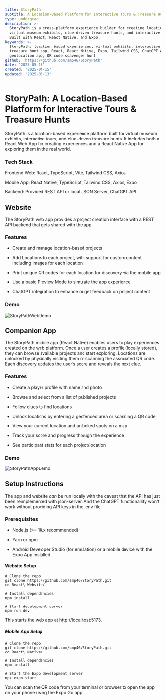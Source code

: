 ```yaml
---
title: StoryPath
subtitle: A Location-Based Platform for Interactive Tours & Treasure Hunts
type: undergrad
description: >-
  StoryPath is a cross-platform experience builder for creating location-based
  virtual museum exhibits, clue-driven treasure hunts, and interactive tours.
  Built with React, React Native, and Expo.
keywords: >-
  StoryPath, location-based experiences, virtual exhibits, interactive tours,
  treasure hunt app, React, React Native, Expo, Tailwind CSS, ChatGPT API,
  geolocation app, QR code scavenger hunt
github: 'https://github.com/smp46/StoryPath'
date: '2025-05-13'
created: '2025-04-15'
updated: '2025-05-13'
---
```


# StoryPath: A Location-Based Platform for Interactive Tours & Treasure Hunts

StoryPath is a location-based experience platform built for virtual museum
exhibits, interactive tours, and clue-driven treasure hunts. It includes both a
React Web App for creating experiences and a React Native App for exploring them
in the real world.

### Tech Stack

Frontend Web: React, TypeScript, Vite, Tailwind CSS, Axios

Mobile App: React Native, TypeScript, Tailwind CSS, Axios, Expo

Backend: Provided REST API or local JSON Server, ChatGPT API

## Website

The StoryPath web app provides a project creation interface with a REST API
backend that gets shared with the app.

### Features

- Create and manage location-based projects

- Add Locations to each project, with support for custom content including
  images for each location.

- Print unique QR codes for each location for discovery via the mobile app

- Use a basic Preview Mode to simulate the app experience

- ChatGPT integration to enhance or get feedback on project content

### Demo

![StoryPathWebDemo](https://cdn.statically.io/gh/smp46/smp46.github.io/nextjs/assets/storypath/web_demo.webp)

## Companion App

The StoryPath mobile app (React Native) enables users to play experiences
created on the web platform. Once a user creates a profile (locally stored),
they can browse available projects and start exploring. Locations are unlocked
by physically visiting them or scanning the associated QR code. Each discovery
updates the user’s score and reveals the next clue.

### Features

- Create a player profile with name and photo

- Browse and select from a list of published projects

- Follow clues to find locations

- Unlock locations by entering a geofenced area or scanning a QR code

- View your current location and unlocked spots on a map

- Track your score and progress through the experience

- See participant stats for each project/location

### Demo

![StoryPathAppDemo](https://cdn.statically.io/gh/smp46/smp46.github.io/nextjs/assets/storypath/app_demo.webp)

## Setup Instructions

The app and website _can_ be run locally with the caveat that the API has just
been reimplemented with json-server. And the ChatGPT functionaility won't work
without providing API keys in the .env file.

### Prerequisites

- Node.js (>= 18.x recommended)

- Yarn or npm

- Android Developer Studio (for emulation) or a mobile device with the Expo App
  installed.

#### Website Setup

```
# Clone the repo
git clone https://github.com/smp46/StoryPath.git
cd React\ Website/

# Install dependencies
npm install

# Start development server
npm run dev
```

This starts the web app at http://localhost:5173.

##### Mobile App Setup

```
# Clone the repo
git clone https://github.com/smp46/StoryPath.git
cd React\ Native/

# Install dependencies
npm install

# Start the Expo development server
npx expo start
```

You can scan the QR code from your terminal or browser to open the app on your
phone using the Expo Go app.
